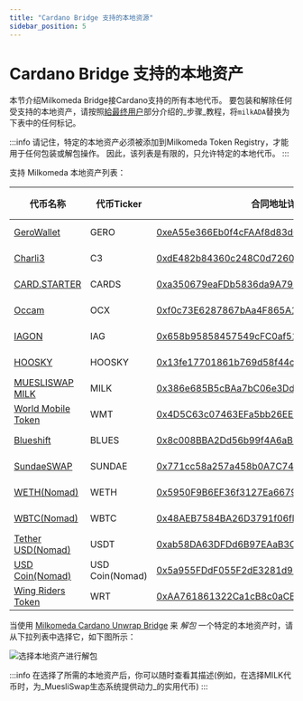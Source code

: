 ```yaml
---
title: "Cardano Bridge 支持的本地资源"
sidebar_position: 5
---
```



# Cardano Bridge 支持的本地资产

本节介绍Milkomeda Bridge接Cardano支持的所有本地代币。 要包装和解除任何受支持的本地资产，请按照[給最终用户](./)部分介绍的_步骤_教程，将`milkADA`替换为下表中的任何标记。

:::info
请记住，特定的本地资产必须被添加到Milkomeda Token Registry，才能用于任何包装或解包操作。 因此，该列表是有限的，只允许特定的本地代币。
:::

支持 Milkomeda 本地资产列表：

| 代币名称                                                | 代币Ticker        | 合同地址详情                                                                                                                                                              | 代币类型   |
| --------------------------------------------------- | --------------- | ------------------------------------------------------------------------------------------------------------------------------------------------------------------- | ------ |
| [GeroWallet](https://gerowallet.io/)                | GERO            | [0xeA55e366Eb0f4cFAAf8d83dC1fC7286F11b5b1cb](https://explorer-mainnet-cardano-evm.c1.milkomeda.com/address/0xeA55e366Eb0f4cFAAf8d83dC1fC7286F11b5b1cb/transactions) | ERC-20 |
| [Charli3](https://charli3.io/)                      | C3              | [0xdE482b84360c248C0d7260826a8B06a5A837235d](https://explorer-mainnet-cardano-evm.c1.milkomeda.com/address/0xdE482b84360c248C0d7260826a8B06a5A837235d/transactions) | ERC-20 |
| [CARD.STARTER](https://www.cardstarter.io/)         | CARDS           | [0xa350679eaFDb5836da9A796fF721a1fd8415c75F](https://explorer-mainnet-cardano-evm.c1.milkomeda.com/address/0xa350679eaFDb5836da9A796fF721a1fd8415c75F/transactions) | ERC-20 |
| [Occam](https://occam.fi/)                          | OCX             | [0xf0c73E6287867bAa4F865A17EE711ec989c78AC0](https://explorer-mainnet-cardano-evm.c1.milkomeda.com/address/0xf0c73E6287867bAa4F865A17EE711ec989c78AC0/transactions) | ERC-20 |
| [IAGON](https://iagon.com/)                         | IAG             | [0x658b95858457549cFC0af513b1b902aB0F6E6946](https://explorer-mainnet-cardano-evm.c1.milkomeda.com/address/0x658b95858457549cFC0af513b1b902aB0F6E6946/transactions) | ERC-20 |
| [HOOSKY](https://hosky.io/)                         | HOOSKY          | [0x13fe17701861b769d58f44c2cEBd918886d3D205](https://explorer-mainnet-cardano-evm.c1.milkomeda.com/address/0x13fe17701861b769d58f44c2cEBd918886d3D205/transactions) | ERC-20 |
| [MUESLISWAP MILK](https://muesliswap.com/)          | MILK            | [0x386e685B5cBAa7bC06e3Dd2eEcDC56105076e4Fa](https://explorer-mainnet-cardano-evm.c1.milkomeda.com/address/0x386e685B5cBAa7bC06e3Dd2eEcDC56105076e4Fa/transactions) | ERC-20 |
| [World Mobile Token](https://worldmobiletoken.com/) | WMT             | [0x4D5C63c07463EFa5bb26EE0A6D8C39dd0e3DaBD9](https://explorer-mainnet-cardano-evm.c1.milkomeda.com/address/0x4D5C63c07463EFa5bb26EE0A6D8C39dd0e3DaBD9/transactions) | ERC-20 |
| [Blueshift](https://blueshift.fi/)                  | BLUES           | [0x8c008BBA2Dd56b99f4A6aB276bE3a478cB075F0C](https://explorer-mainnet-cardano-evm.c1.milkomeda.com/address/0x8c008BBA2Dd56b99f4A6aB276bE3a478cB075F0C/transactions) | ERC-20 |
| [SundaeSWAP](https://sundaeswap.finance/)           | SUNDAE          | [0x771cc58a257a458b0A7C74382eA1C4EF856B80a8](https://explorer-mainnet-cardano-evm.c1.milkomeda.com/address/0x771cc58a257a458b0A7C74382eA1C4EF856B80a8/transactions) | ERC-20 |
| [WETH(Nomad)](https://app.nomad.xyz/)               | WETH            | [0x5950F9B6EF36f3127Ea66799e64D0ea1f5fdb9D1](https://explorer-mainnet-cardano-evm.c1.milkomeda.com/address/0x5950F9B6EF36f3127Ea66799e64D0ea1f5fdb9D1/transactions) | ERC-20 |
| [WBTC(Nomad)](https://app.nomad.xyz/)               | WBTC            | [0x48AEB7584BA26D3791f06fBA360dB435B3d7A174](https://explorer-mainnet-cardano-evm.c1.milkomeda.com/address/0x48AEB7584BA26D3791f06fBA360dB435B3d7A174/transactions) | ERC-20 |
| [Tether USD(Nomad)](https://app.nomad.xyz/)         | USDT            | [0xab58DA63DFDd6B97EAaB3C94165Ef6f43d951fb2](https://explorer-mainnet-cardano-evm.c1.milkomeda.com/address/0xab58DA63DFDd6B97EAaB3C94165Ef6f43d951fb2/transactions) | ERC-20 |
| [USD Coin(Nomad)](https://app.nomad.xyz/)           | USD Coin(Nomad) | [0x5a955FDdF055F2dE3281d99718f5f1531744B102](https://explorer-mainnet-cardano-evm.c1.milkomeda.com/address/0x5a955FDdF055F2dE3281d99718f5f1531744B102/transactions) | ERC-20 |
| [Wing Riders Token](https://www.wingriders.com/)    | WRT             | [0xAA761861322Ca1cB8c0aCEB1471B3B5AF81de5A6](https://explorer-mainnet-cardano-evm.c1.milkomeda.com/address/0xAA761861322Ca1cB8c0aCEB1471B3B5AF81de5A6/transactions) | ERC-20 |

当使用 [Milkomeda Cardano Unwrap Bridge](https://cardano-bridge.milkomeda.com/bridge) 来 _解包_ 一个特定的本地资产时，请从下拉列表中选择它，如下图所示：

<img className="img-full" src={nativeAssetUnwrapping} alt="选择本地资产进行解包" />

:::info 在选择了所需的本地资产后，你可以随时查看其描述(例如，在选择MILK代币时，为_MuesliSwap生态系统提供动力_的实用代币) :::
